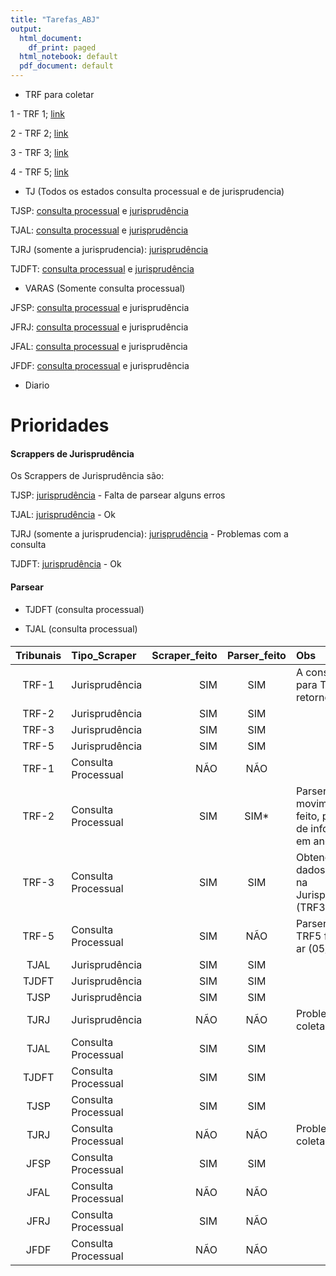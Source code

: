 ```yaml
---
title: "Tarefas_ABJ"
output:
  html_document:
    df_print: paged
  html_notebook: default
  pdf_document: default
---
```


* TRF para coletar

1 - TRF 1; [link](http://www.cjf.jus.br/juris/trf1/)

2 - TRF 2; [link](http://www10.trf2.jus.br/consultas/?entqr=3&lr=lang_pt&ie=UTF-8&oe=UTF-8&adv=1&ulang=&access=p&entqrm=0&wc=200&wc_mc=0&ud=1&filter=0&getfields=*&q=&client=v2_index&proxystylesheet=v2_index&site=v2_jurisprudencia&sort=date:D:S:d1&base=JP-TRF)

3 - TRF 3; [link](http://web.trf3.jus.br/base-textual)

4 - TRF 5; [link](https://www4.trf5.jus.br/Jurisprudencia/)

* TJ (Todos os estados consulta processual e de jurisprudencia)

TJSP: [consulta processual](https://esaj.tjsp.jus.br/cposg/open.do) e [jurisprudência](https://esaj.tjsp.jus.br/cjsg/consultaCompleta.do)

TJAL: [consulta processual](https://www2.tjal.jus.br/cposg5/open.do) e [jurisprudência](https://www2.tjal.jus.br/cjsg/consultaCompleta.do)

TJRJ (somente a jurisprudencia): [jurisprudência](http://www4.tjrj.jus.br/ejuris/ConsultarJurisprudencia.aspx)

TJDFT: [consulta processual](https://www.tjdft.jus.br/consultas) e [jurisprudência](https://pesquisajuris.tjdft.jus.br/IndexadorAcordaos-web/sistj?visaoId=tjdf.sistj.acordaoeletronico.buscaindexada.apresentacao.VisaoBuscaAcordao)

* VARAS (Somente consulta processual)

JFSP: [consulta processual](http://csp.jfsp.jus.br/csp/consulta/consinternet.csp) e jurisprudência

JFRJ: [consulta processual](http://procweb.jfrj.jus.br/portal/consulta/cons_procs.asp) e jurisprudência

JFAL: [consulta processual](http://www.jfal.jus.br/servicos/processos/eletronicos/creta/consulta) e jurisprudência

JFDF: [consulta processual](https://processual.trf1.jus.br/consultaProcessual/) e jurisprudência

* Diario

# Prioridades 

#### Scrappers de Jurisprudência

Os Scrappers de Jurisprudência são:

TJSP: [jurisprudência](https://esaj.tjsp.jus.br/cjsg/consultaCompleta.do) - Falta de parsear alguns erros

TJAL: [jurisprudência](https://www2.tjal.jus.br/cjsg/consultaCompleta.do) - Ok

TJRJ (somente a jurisprudencia): [jurisprudência](http://www4.tjrj.jus.br/ejuris/ConsultarJurisprudencia.aspx) - Problemas com a consulta 

TJDFT: [jurisprudência](https://pesquisajuris.tjdft.jus.br/IndexadorAcordaos-web/sistj?visaoId=tjdf.sistj.acordaoeletronico.buscaindexada.apresentacao.VisaoBuscaAcordao) - Ok

#### Parsear

- TJDFT (consulta processual)

- TJAL (consulta processual)

####

|Tribunais|Tipo_Scraper       |Scraper_feito|Parser_feito|Obs|
|:-------:|:------------------|------------:|:----------:|:--|
|TRF-1    |Jurisprudência     |SIM          |SIM         |A consulta para TRF1 retornou vazia|
|TRF-2    |Jurisprudência     |SIM          |SIM         |   |
|TRF-3    |Jurisprudência     |SIM          |SIM         |   |
|TRF-5    |Jurisprudência     |SIM          |SIM         |   |
|TRF-1    |Consulta Processual|NÃO          |NÃO         |   |
|TRF-2    |Consulta Processual|SIM          |SIM*        |Parser de movimentacao feito, porém o de infos gerais em andamento|
|TRF-3    |Consulta Processual|SIM          |SIM         |Obtenção dos dados obtidos na Jurisprudência (TRF3) ok|
|TRF-5    |Consulta Processual|SIM          |NÃO         |Parser parcial; TRF5 fora do ar (05/03)|
|TJAL     |Jurisprudência     |SIM          |SIM         |   |
|TJDFT    |Jurisprudência     |SIM          |SIM         |   |
|TJSP     |Jurisprudência     |SIM          |SIM         |   |
|TJRJ     |Jurisprudência     |NÃO          |NÃO         |Problemas na coleta|
|TJAL     |Consulta Processual|SIM          |SIM         |   |
|TJDFT    |Consulta Processual|SIM          |SIM         |   |
|TJSP     |Consulta Processual|SIM          |SIM         |   |
|TJRJ     |Consulta Processual|NÃO          |NÃO         |Problemas na coleta|
|JFSP     |Consulta Processual|SIM          |SIM         |   |
|JFAL     |Consulta Processual|NÃO          |NÃO         |   |
|JFRJ     |Consulta Processual|SIM          |NÃO         |   |
|JFDF     |Consulta Processual|NÃO          |NÃO         |   |
